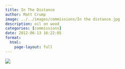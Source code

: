 ```yaml
---
title: In The Distance
author: Matt Crump
image: ../../images/commissions/In the distance.jpg
description: oil on wood
categories: [commissions]
date: 2012-06-13 16:22:05
format:
  html:
    page-layout: full
---
```


![](../../images/commissions/In the distance.jpg)

